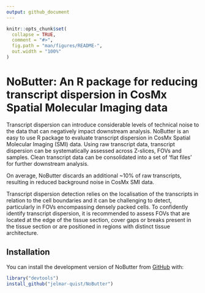```yaml
---
output: github_document
---
```


<!-- README.md is generated from README.Rmd. Please edit that file -->

```r
knitr::opts_chunk$set(
  collapse = TRUE,
  comment = "#>",
  fig.path = "man/figures/README-",
  out.width = "100%"
)
```

# NoButter: An R package for reducing transcript dispersion in CosMx Spatial Molecular Imaging data

<!-- badges: start -->
<!-- badges: end -->

Transcript dispersion can introduce considerable levels of technical noise to the data that can negatively impact downstream analysis. NoButter is an easy to use R package to evaluate transcript dispersion in CosMx Spatial Molecular Imaging (SMI) data. Using raw transcript data, transcript dispersion can be systematically assessed across Z-slices, FOVs and samples. Clean transcript data can be consolidated into a set of ‘flat files’ for further downstream analysis.

On average, NoButter discards an additional ~10% of raw transcripts, resulting in reduced background noise in CosMx SMI data.

Transcript dispersion detection relies on the localisation of the transcripts in relation to the cell boundaries and it can be challenging to detect, particularly in FOVs encompassing densely packed cells. To confidently identify transcript dispersion, it is recommended to assess FOVs that are located at the edge of the tissue section, cover gaps or breaks present in the tissue section or are positioned in regions with distinct tissue architecture.

## Installation

You can install the development version of NoButter from [GitHub](https://github.com/) with:

``` r
library("devtools")
install_github("jelmar-quist/NoButter")
```
